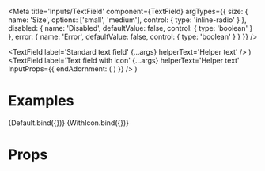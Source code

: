 
<Meta
  title='Inputs/TextField'
  component={TextField}
  argTypes={{
    size: {
      name: 'Size',
      options: ['small', 'medium'],
      control: {
        type: 'inline-radio'
      }
    },
    disabled: {
      name: 'Disabled',
      defaultValue: false,
      control: {
        type: 'boolean'
      }
    },
    error: {
      name: 'Error',
      defaultValue: false,
      control: {
        type: 'boolean'
      }
    }
  }}
/>

  <TextField label='Standard text field' {...args} helperText='Helper text' />
)
  <TextField
    label='Text field with icon'
    {...args}
    helperText='Helper text'
    InputProps={{
      endAdornment: (
        <InputAdornment position='end'>
          <AccountCircle />
        </InputAdornment>
      )
    }}
  />
)

# Examples

<Canvas>
  <Story name='Default'>{Default.bind({})}</Story>
  <Story name='With Icon'>{WithIcon.bind({})}</Story>
</Canvas>

# Props

<ArgsTable of={TextField} />
